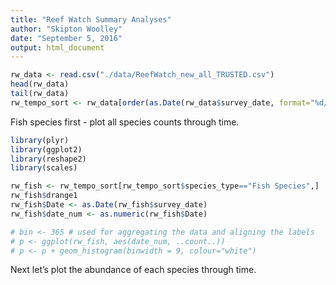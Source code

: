 ```yaml
---
title: "Reef Watch Summary Analyses"
author: "Skipton Woolley"
date: "September 5, 2016"
output: html_document
---
```


```r
rw_data <- read.csv("./data/ReefWatch_new_all_TRUSTED.csv")
head(rw_data)
tail(rw_data)
rw_tempo_sort <- rw_data[order(as.Date(rw_data$survey_date, format="%d/%m/%Y")),]
```

Fish species first - plot all species counts through time.
```r
library(plyr)
library(ggplot2)
library(reshape2)
library(scales)

rw_fish <- rw_tempo_sort[rw_tempo_sort$species_type=="Fish Species",]
rw_fish$drange1
rw_fish$Date <- as.Date(rw_fish$survey_date)
rw_fish$date_num <- as.numeric(rw_fish$Date)

# bin <- 365 # used for aggregating the data and aligning the labels
# p <- ggplot(rw_fish, aes(date_num, ..count..))
# p <- p + geom_histogram(binwidth = 9, colour="white")
```

Next let's plot the abundance of each species through time.